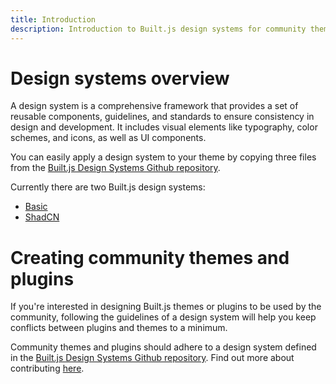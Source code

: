 ```yaml
---
title: Introduction
description: Introduction to Built.js design systems for community themes and plugins
---
```


# Design systems overview

A design system is a comprehensive framework that provides a set of reusable components, guidelines, and standards to ensure consistency in design and development. It includes visual elements like typography, color schemes, and icons, as well as UI components. 

You can easily apply a design system to your theme by copying three files from the [Built.js Design Systems Github repository](https://github.com/builtjs/builtjs-design-systems/tree/main).

Currently there are two Built.js design systems:

- [Basic](https://github.com/builtjs/builtjs-design-systems/tree/main/design-systems/basic)
- [ShadCN](https://github.com/builtjs/builtjs-design-systems/tree/main/design-systems/shadcn)

# Creating community themes and plugins
If you're interested in designing Built.js themes or plugins to be used by the community, following the guidelines of a design system will help you keep conflicts between plugins and themes to a minimum.

Community themes and plugins should adhere to a design system defined in the [Built.js Design Systems Github repository](https://github.com/builtjs/builtjs-design-systems/tree/main). Find out more about contributing [here](https://github.com/builtjs/builtjs-design-systems/blob/main/CONTRIBUTING.md).


